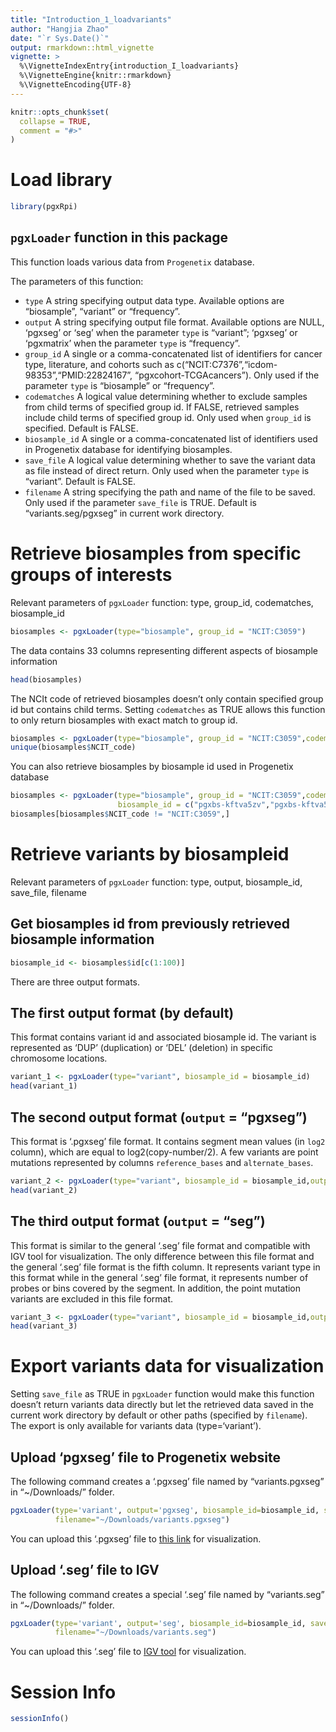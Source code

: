 ```yaml
---
title: "Introduction_1_loadvariants"
author: "Hangjia Zhao"
date: "`r Sys.Date()`"
output: rmarkdown::html_vignette
vignette: >
  %\VignetteIndexEntry{introduction_I_loadvariants}
  %\VignetteEngine{knitr::rmarkdown}
  %\VignetteEncoding{UTF-8}
---
```


```r
knitr::opts_chunk$set(
  collapse = TRUE,
  comment = "#>"
)
```

# Load library 

```r
library(pgxRpi)
```

## `pgxLoader` function in this package

This function loads various data from `Progenetix` database.  

The parameters of this function:

* `type` A string specifying output data type. Available options are "biosample", 
"variant" or "frequency". 
* `output` A string specifying output file format. Available options are NULL, 
'pgxseg' or 'seg' when the parameter `type` is "variant"; 'pgxseg' or 'pgxmatrix' 
when the parameter `type` is "frequency".
* `group_id` A single or a comma-concatenated list of identifiers for cancer type,
literature, and cohorts such as c("NCIT:C7376","icdom-98353","PMID:22824167", "pgxcohort-TCGAcancers").
Only used if the parameter `type` is "biosample" or "frequency".
* `codematches` A logical value determining whether to exclude samples 
from child terms of specified group id. If FALSE, retrieved samples include child 
terms of specified group id. Only used when `group_id` is specified. Default is FALSE.
* `biosample_id` A single or a comma-concatenated list of identifiers used in Progenetix 
database for identifying biosamples. 
* `save_file` A logical value determining whether to save the variant data as file 
instead of direct return. Only used when the parameter `type` is "variant". Default is FALSE.
* `filename` A string specifying the path and name of the file to be saved. 
Only used if the parameter `save_file` is TRUE. Default is "variants.seg/pgxseg" in current work directory.

# Retrieve biosamples from specific groups of interests

Relevant parameters of `pgxLoader` function: type, group_id, codematches, biosample_id

```r
biosamples <- pgxLoader(type="biosample", group_id = "NCIT:C3059")
```

The data contains 33 columns representing different aspects of biosample information

```r
head(biosamples)
```

The NCIt code of retrieved biosamples doesn't only contain specified group id but contains child terms. 
Setting `codematches` as TRUE allows this function to only return biosamples with exact match to group id.

```r
biosamples <- pgxLoader(type="biosample", group_id = "NCIT:C3059",codematches = TRUE)
unique(biosamples$NCIT_code)
```

You can also retrieve biosamples by biosample id used in Progenetix database

```r
biosamples <- pgxLoader(type="biosample", group_id = "NCIT:C3059",codematches = TRUE,
                        biosample_id = c("pgxbs-kftva5zv","pgxbs-kftva5zw"))
biosamples[biosamples$NCIT_code != "NCIT:C3059",]
```

# Retrieve variants by  biosampleid

Relevant parameters of `pgxLoader` function: type, output, biosample_id, save_file, filename

## Get biosamples id from previously retrieved biosample information

```r
biosample_id <- biosamples$id[c(1:100)]
```

There are three output formats. 

## The first output format (by default)

 This format contains variant id and associated biosample id. The variant is represented as 'DUP' 
(duplication) or 'DEL' (deletion) in specific chromosome locations.

```r
variant_1 <- pgxLoader(type="variant", biosample_id = biosample_id)
head(variant_1)
```

## The second output format (`output` = "pgxseg")

This format is '.pgxseg' file format. It contains segment mean values (in `log2` column), which are equal to log2(copy-number/2). A few variants are point mutations represented by columns `reference_bases` and `alternate_bases`.

```r
variant_2 <- pgxLoader(type="variant", biosample_id = biosample_id,output = "pgxseg")
head(variant_2)
```

## The third output format (`output` = "seg")

This format is similar to the general '.seg' file format and compatible with IGV tool for visualization. The only difference between this file format and the general '.seg' file format is the fifth column. It represents variant type in this format while in the general '.seg' file format, it represents number of probes or bins covered by the segment. In addition, the point mutation variants are excluded in this file format.

```r
variant_3 <- pgxLoader(type="variant", biosample_id = biosample_id,output = "seg")
head(variant_3)
```

# Export variants data for visualization

Setting `save_file` as TRUE in `pgxLoader` function would make this function doesn't return 
variants data directly but let the retrieved data saved in the current work directory by default or other 
paths (specified by `filename`). The export is only available for variants data (type='variant'). 

## Upload 'pgxseg' file to Progenetix website

The following command creates a '.pgxseg' file named by "variants.pgxseg" in "~/Downloads/" folder. 

```r
pgxLoader(type='variant', output='pgxseg', biosample_id=biosample_id, save_file=TRUE, 
          filename="~/Downloads/variants.pgxseg")
```

You can upload this '.pgxseg' file to [this link](https://progenetix.org/service-collection/uploader) 
for visualization.

## Upload '.seg' file to IGV

The following command creates a special '.seg' file named by "variants.seg" in "~/Downloads/" folder. 

```r
pgxLoader(type='variant', output='seg', biosample_id=biosample_id, save_file=TRUE, 
          filename="~/Downloads/variants.seg")
```

You can upload this '.seg' file to [IGV tool](https://software.broadinstitute.org/software/igv/) for visualization.

# Session Info

```r
sessionInfo()
```
